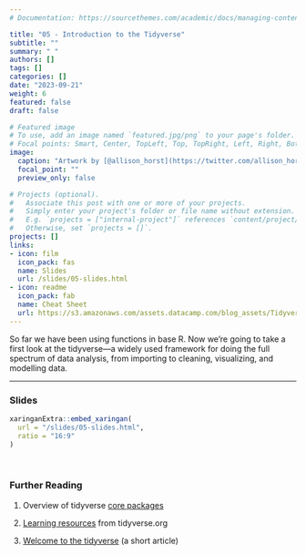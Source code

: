 ```yaml
---
# Documentation: https://sourcethemes.com/academic/docs/managing-content/

title: "05 - Introduction to the Tidyverse"
subtitle: ""
summary: " "
authors: []
tags: []
categories: []
date: "2023-09-21"
weight: 6
featured: false
draft: false

# Featured image
# To use, add an image named `featured.jpg/png` to your page's folder.
# Focal points: Smart, Center, TopLeft, Top, TopRight, Left, Right, BottomLeft, Bottom, BottomRight.
image:
  caption: "Artwork by [@allison_horst](https://twitter.com/allison_horst)"
  focal_point: ""
  preview_only: false

# Projects (optional).
#   Associate this post with one or more of your projects.
#   Simply enter your project's folder or file name without extension.
#   E.g. `projects = ["internal-project"]` references `content/project/deep-learning/index.md`.
#   Otherwise, set `projects = []`.
projects: []
links:
- icon: film
  icon_pack: fas
  name: Slides
  url: /slides/05-slides.html
- icon: readme
  icon_pack: fab
  name: Cheat Sheet
  url: https://s3.amazonaws.com/assets.datacamp.com/blog_assets/Tidyverse+Cheat+Sheet.pdf
---
```


So far we have been using functions in base R. Now we're going to take a first look at the tidyverse---a widely used framework for doing the full spectrum of data analysis, from importing to cleaning, visualizing, and modelling data. 

***

### Slides

```r
xaringanExtra::embed_xaringan(
  url = "/slides/05-slides.html",
  ratio = "16:9"
)
```

<br>

### Further Reading

:::book
1. Overview of tidyverse [core packages](https://www.tidyverse.org/packages/#core-tidyverse)

2. [Learning resources](https://www.tidyverse.org/learn/) from tidyverse.org

3. [Welcome to the tidyverse](https://joss.theoj.org/papers/10.21105/joss.01686) (a short article)
:::
